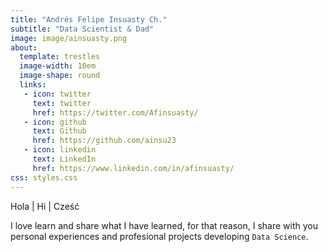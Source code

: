 ```yaml
---
title: "Andrés Felipe Insuasty Ch."
subtitle: "Data Scientist & Dad"
image: image/ainsuasty.png
about: 
  template: trestles
  image-width: 10em
  image-shape: round
  links:
   - icon: twitter
     text: twitter
     href: https://twitter.com/Afinsuasty/
   - icon: github
     text: Github
     href: https://github.com/ainsu23
   - icon: linkedin 
     text: LinkedIn
     href: https://www.linkedin.com/in/afinsuasty/
css: styles.css
---
```



Hola | Hi | Cześć

I love learn and share what I have learned, for that reason, I share with you
personal experiences and profesional projects developing `Data Science`.
